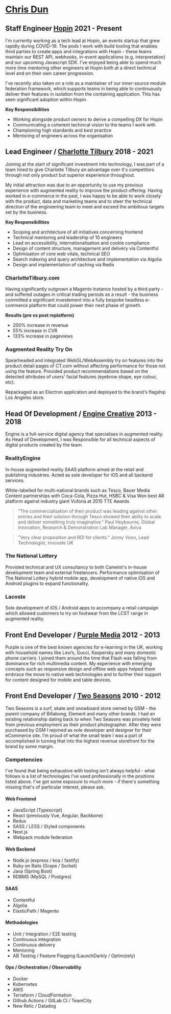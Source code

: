 
<Head>
  <title>Chris Dun / Software Engineer</title>
</Head>

# [Chris Dun](https://www.linkedin.com/in/chris-dun)

## **Staff Engineer** [Hopin](https://hopin.com/) <span className="date">2021 - Present</span>

I'm currently working as a tech lead at Hopin, an events startup that grew rapidly during COVID-19. The pods I work with build tooling that enables third parties to create apps and integrations with Hopin - these teams maintain our REST API, webhooks, in-event applications (e.g. interpretation) and our upcoming Javascript SDK. I've enjoyed being able to spend much more time mentoring other engineers at Hopin both at a direct technical level and on their own career progression.

I've recently also taken on a role as a maintainer of our inner-source module federation framework, which supports teams in being able to continuously deliver their features in isolation from the containing application. This has seen significant adoption within Hopin.

**Key Responsibilities**

- Working alongside product owners to derive a compelling DX for Hopin
- Communicating a coherent techincal vision to the teams I work with
- Championing high standards and best practice
- Mentoring of engineers across the organisation

## **Lead Engineer** / [Charlotte Tilbury](https://www.charlottetilbury.com) <span className="date">2018 - 2021</span>

Joining at the start of significant investment into technology, I was part of a team hired to give Charlotte Tilbury an advantage over it's competitors through not only product but superior experience throughout. 

My initial attraction was due to an opportunity to use my previous experience with augmented reality to improve the product offering. Having worked in e-commerce in the past, I was happy to be able to work closely with the product, data and marketing teams and to steer the technical direction of the engineering team to meet and exceed the ambitious targets set by the business.

**Key Responsibilities**

- Scoping and architecture of all initiatives concerning frontend
- Technical mentoring and leadership of 10 engineers
- Lead on accessibility, internationalisation and cookie compliance
- Design of content structure, management and delivery via Contentful
- Optimisation of core web vitals, technical SEO
- Search indexing and query architecture and implementation via Algolia
- Design and implementation of caching via Redis

### CharlotteTilbury.com

Having significantly outgrown a Magento instance hosted by a third party - and suffered outages in critical trading periods as a result - the business committed a significant investement into a fully bespoke headless e-commerce platform that could power their next phase of growth. 

**Results (pre vs post replatform)**

- 200% increase in revenue
- 55% increase in CVR
- 133% increase in pageviews

### Augmented Reality Try On

Spearheaded and integrated WebGL/WebAssembly try on features into the product detail pages of CT.com without affecting performance for those not using the feature. Provided product recommendations based on the detected attributes of users' facial features (eyebrow shape, eye colour, etc).

Repackaged as an Electron application and deployed to the brand's flagship Los Angeles store. 

## **Head Of Development** / [Engine Creative](https://www.enginecreative.co.uk/) <span className="date">2013 - 2018</span>
Engine is a full-service digital agency that specialises in augmented reality. As Head of Development, I was Responsible for all technical aspects of digital products created by the team.

### RealityEngine

In-house augmented reality SAAS platform aimed at the retail and publishing industries. Acted as sole developer for iOS and all backend services.

White-labelled for multi-national brands such as Tesco, Bauer Media Content partnerships with Coca-Cola, Pizza Hut, HSBC & Visa
Won best AR platform against industry giant Vuforia at 2015 TTE Awards

> "The commercialisation of their product was leading against other entries and their solution through Tesco showed their ablity to scale and deliver something truly imaginative."
> <span className="attribution">Paul Heybourne, Global Innovation, Research & Demonstration Lab Manager, Aviva</span>

> "Very clear proposition and ROI for clients."
> <span className="attribution">Jonny Voon, Lead Technologist, Innovate UK</span>

### The National Lottery
Provided technical and UX consultancy to both Camelot's in-house development team and external freelancers. Performance optimisation of The National Lottery hybrid mobile app, development of native iOS and Android plugins to expand functionality.

### Lacoste
Sole development of iOS / Android apps to accompany a retail campaign which allowed customers to try on footwear from the LCST range in augmented reality.

## **Front End Developer** / [Purple Media](https://www.purplemedia.co.uk/) <span className="date">2012 - 2013</span>
Purple is one of the best known agencies for e-learning in the UK, working with household names like Levi’s, Gucci, Kaspersky and many domestic phone carriers. I joined them around the time that Flash was falling from dominance for rich multimedia content. My experience with emerging concepts such as responsive design and offline web apps helped them embrace the move to native web technologies and to further their support for content designed for mobile and table devices. 


## **Front End Developer** / [Two Seasons](https://www.twoseasons.co.uk/) <span className="date">2010 - 2012</span>
Two Seasons is a surf, skate and snowboard store owned by GSM - the parent company of Billabong, Element and many other brands. I had an existing relationship dating back to when Two Seasons was privately held from previous employment as their product photographer. After they were purchased by GSM I rejoined as sole developer and designer for their eCommerce site. I’m proud of what the small team I was a part of accomplished in turning that into the highest revenue storefront for the brand by some margin.

### Competencies

I've found that being exhaustive with tooling isn't always helpful - what follows is a list of technologies I've used professionally in the positions listed above. I've got some exposure to much more - if there's something missing that's of particular interest, please ask.

#### Web Frontend
- JavaScript (Typescript)
- React (previously Vue, Angular, Backbone)
- Redux
- SASS / LESS / Styled components
- Next.js
- Webpack module federation

#### Web Backend
- Node.js (express / koa / fastify)
- Ruby on Rails (Grape / Sorbet)
- Java (Spring Boot)
- RDBMS (MySQL / Postgres)

#### SAAS
- Contentful
- Algolia
- ElasticPath / Magento

#### Methodologies
- Unit / Integration / E2E testing
- Continuous integration
- Continuous delivery
- Mentoring
- AB Testing / Feature Flagging (LaunchDarkly / Optimizely)

#### Ops / Orchestration / Observability
- Docker
- Kubernetes
- AWS
- Terraform / CloudFormation
- Github Actions / GitLab CI / TeamCity
- New Relic / Datadog
